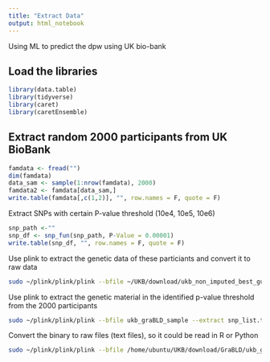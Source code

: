 ```yaml
---
title: "Extract Data"
output: html_notebook
---
```


Using ML to predict the dpw using UK bio-bank 

## Load the libraries

```r
library(data.table)
library(tidyverse)
library(caret)
library(caretEnsemble)
```
## Extract random 2000 participants from UK BioBank 

```r
famdata <- fread("")
dim(famdata)
data_sam <- sample(1:nrow(famdata), 2000)
famdata2 <- famdata[data_sam,]
write.table(famdata[,c(1,2)], "", row.names = F, quote = F)
```

Extract SNPs with certain P-value threshold (10e4, 10e5, 10e6)

```r
snp_path <-"" 
snp_df <- snp_fun(snp_path, P-Value = 0.00001)
write.table(snp_df, "", row.names = F, quote = F)
```

Use plink to extract the genetic data of these particiants and convert it to raw data

```bash
sudo ~/plink/plink/plink --bfile ~/UKB/download/ukb_non_imputed_best_guess_noQC --keep ~/UKB_2/graLD_sample_500.txt --make-bed --out ~/UKB/download/GraBLD/ukb_graBLD_sample
```

Use plink to extract the genetic material in the identified p-value threshold from the 2000 participants

```bash
sudo ~/plink/plink/plink --bfile ukb_graBLD_sample --extract snp_list.txt --make-bed --out ukb_graBLD_sample_e103
```

Convert the binary to raw files (text files), so it could be read in R or Python

```bash
sudo ~/plink/plink/plink --bfile /home/ubuntu/UKB/download/GraBLD/ukb_graBLD_sample_2000_e106  --recodeA --out ~/UKB/download/GraBLD/ukb_graBLD_sample_raw_2000_e106
```

